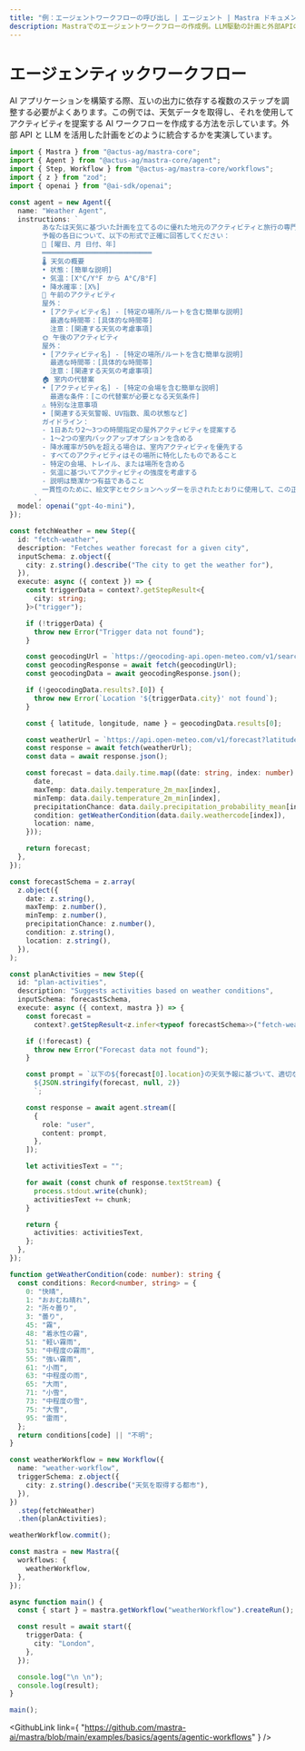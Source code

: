 ```yaml
---
title: "例：エージェントワークフローの呼び出し | エージェント | Mastra ドキュメント"
description: Mastraでのエージェントワークフローの作成例。LLM駆動の計画と外部APIの統合を示しています。
---
```



# エージェンティックワークフロー

AI アプリケーションを構築する際、互いの出力に依存する複数のステップを調整する必要がよくあります。この例では、天気データを取得し、それを使用してアクティビティを提案する AI ワークフローを作成する方法を示しています。外部 API と LLM を活用した計画をどのように統合するかを実演しています。

```ts showLineNumbers copy
import { Mastra } from "@actus-ag/mastra-core";
import { Agent } from "@actus-ag/mastra-core/agent";
import { Step, Workflow } from "@actus-ag/mastra-core/workflows";
import { z } from "zod";
import { openai } from "@ai-sdk/openai";

const agent = new Agent({
  name: "Weather Agent",
  instructions: `
        あなたは天気に基づいた計画を立てるのに優れた地元のアクティビティと旅行の専門家です。天気データを分析し、実用的なアクティビティの推奨事項を提供してください。
        予報の各日について、以下の形式で正確に回答してください：
        📅 [曜日、月 日付、年]
        ═══════════════════════════
        🌡️ 天気の概要
        • 状態：[簡単な説明]
        • 気温：[X°C/Y°F から A°C/B°F]
        • 降水確率：[X%]
        🌅 午前のアクティビティ
        屋外：
        • [アクティビティ名] - [特定の場所/ルートを含む簡単な説明]
          最適な時間帯：[具体的な時間帯]
          注意：[関連する天気の考慮事項]
        🌞 午後のアクティビティ
        屋外：
        • [アクティビティ名] - [特定の場所/ルートを含む簡単な説明]
          最適な時間帯：[具体的な時間帯]
          注意：[関連する天気の考慮事項]
        🏠 室内の代替案
        • [アクティビティ名] - [特定の会場を含む簡単な説明]
          最適な条件：[この代替案が必要となる天気条件]
        ⚠️ 特別な注意事項
        • [関連する天気警報、UV指数、風の状態など]
        ガイドライン：
        - 1日あたり2〜3つの時間指定の屋外アクティビティを提案する
        - 1〜2つの室内バックアップオプションを含める
        - 降水確率が50%を超える場合は、室内アクティビティを優先する
        - すべてのアクティビティはその場所に特化したものであること
        - 特定の会場、トレイル、または場所を含める
        - 気温に基づいてアクティビティの強度を考慮する
        - 説明は簡潔かつ有益であること
        一貫性のために、絵文字とセクションヘッダーを示されたとおりに使用して、この正確な書式を維持してください。
      `,
  model: openai("gpt-4o-mini"),
});

const fetchWeather = new Step({
  id: "fetch-weather",
  description: "Fetches weather forecast for a given city",
  inputSchema: z.object({
    city: z.string().describe("The city to get the weather for"),
  }),
  execute: async ({ context }) => {
    const triggerData = context?.getStepResult<{
      city: string;
    }>("trigger");

    if (!triggerData) {
      throw new Error("Trigger data not found");
    }

    const geocodingUrl = `https://geocoding-api.open-meteo.com/v1/search?name=${encodeURIComponent(triggerData.city)}&count=1`;
    const geocodingResponse = await fetch(geocodingUrl);
    const geocodingData = await geocodingResponse.json();

    if (!geocodingData.results?.[0]) {
      throw new Error(`Location '${triggerData.city}' not found`);
    }

    const { latitude, longitude, name } = geocodingData.results[0];

    const weatherUrl = `https://api.open-meteo.com/v1/forecast?latitude=${latitude}&longitude=${longitude}&daily=temperature_2m_max,temperature_2m_min,precipitation_probability_mean,weathercode&timezone=auto`;
    const response = await fetch(weatherUrl);
    const data = await response.json();

    const forecast = data.daily.time.map((date: string, index: number) => ({
      date,
      maxTemp: data.daily.temperature_2m_max[index],
      minTemp: data.daily.temperature_2m_min[index],
      precipitationChance: data.daily.precipitation_probability_mean[index],
      condition: getWeatherCondition(data.daily.weathercode[index]),
      location: name,
    }));

    return forecast;
  },
});

const forecastSchema = z.array(
  z.object({
    date: z.string(),
    maxTemp: z.number(),
    minTemp: z.number(),
    precipitationChance: z.number(),
    condition: z.string(),
    location: z.string(),
  }),
);

const planActivities = new Step({
  id: "plan-activities",
  description: "Suggests activities based on weather conditions",
  inputSchema: forecastSchema,
  execute: async ({ context, mastra }) => {
    const forecast =
      context?.getStepResult<z.infer<typeof forecastSchema>>("fetch-weather");

    if (!forecast) {
      throw new Error("Forecast data not found");
    }

    const prompt = `以下の${forecast[0].location}の天気予報に基づいて、適切なアクティビティを提案してください：
      ${JSON.stringify(forecast, null, 2)}
      `;

    const response = await agent.stream([
      {
        role: "user",
        content: prompt,
      },
    ]);

    let activitiesText = "";

    for await (const chunk of response.textStream) {
      process.stdout.write(chunk);
      activitiesText += chunk;
    }

    return {
      activities: activitiesText,
    };
  },
});

function getWeatherCondition(code: number): string {
  const conditions: Record<number, string> = {
    0: "快晴",
    1: "おおむね晴れ",
    2: "所々曇り",
    3: "曇り",
    45: "霧",
    48: "着氷性の霧",
    51: "軽い霧雨",
    53: "中程度の霧雨",
    55: "強い霧雨",
    61: "小雨",
    63: "中程度の雨",
    65: "大雨",
    71: "小雪",
    73: "中程度の雪",
    75: "大雪",
    95: "雷雨",
  };
  return conditions[code] || "不明";
}

const weatherWorkflow = new Workflow({
  name: "weather-workflow",
  triggerSchema: z.object({
    city: z.string().describe("天気を取得する都市"),
  }),
})
  .step(fetchWeather)
  .then(planActivities);

weatherWorkflow.commit();

const mastra = new Mastra({
  workflows: {
    weatherWorkflow,
  },
});

async function main() {
  const { start } = mastra.getWorkflow("weatherWorkflow").createRun();

  const result = await start({
    triggerData: {
      city: "London",
    },
  });

  console.log("\n \n");
  console.log(result);
}

main();
```

<GithubLink
  link={
    "https://github.com/mastra-ai/mastra/blob/main/examples/basics/agents/agentic-workflows"
  }
/>
